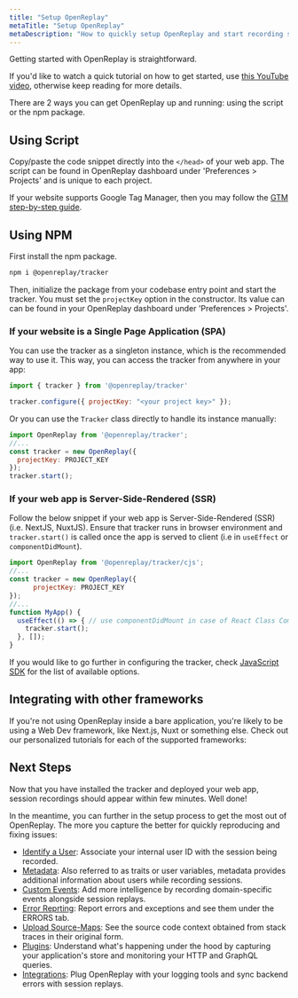 ```yaml
---
title: "Setup OpenReplay"
metaTitle: "Setup OpenReplay"
metaDescription: "How to quickly setup OpenReplay and start recording sessions and metrics."
---
```


<YoutubeVideo title="Watch how to Get Started with OpenReplay"
  description="If you don't like reading, you can follow this video tutorial showing you how to get started with OpenReplay in 3 minutes or less"
  videoURL="https://www.youtube.com/watch?v=EWbtMK3qK30"
  />


Getting started with OpenReplay is straightforward. 

If you'd like to watch a quick tutorial on how to get started, use [this YouTube video](https://www.youtube.com/watch?v=EWbtMK3qK30), otherwise keep reading for more details.

There are 2 ways you can get OpenReplay up and running: using the script or the npm package.

## Using Script

Copy/paste the code snippet directly into the `</head>` of your web app. The script can be found in OpenReplay dashboard under 'Preferences > Projects' and is unique to each project.

If your website supports Google Tag Manager, then you may follow the [GTM step-by-step guide](/integrations/google-tag-manager).

## Using NPM

First install the npm package.

```bash
npm i @openreplay/tracker
```

Then, initialize the package from your codebase entry point and start the tracker. You must set the `projectKey` option in the constructor. Its value can can be found in your OpenReplay dashboard under 'Preferences > Projects'.

### If your website is a Single Page Application (SPA)

You can use the tracker as a singleton instance, which is the recommended way to use it. 
This way, you can access the tracker from anywhere in your app:

```js
import { tracker } from '@openreplay/tracker'

tracker.configure({ projectKey: "<your project key>" });
```

Or you can use the `Tracker` class directly to handle its instance manually:

```js
import OpenReplay from '@openreplay/tracker';
//...
const tracker = new OpenReplay({
  projectKey: PROJECT_KEY
});
tracker.start();
```

### If your web app is Server-Side-Rendered (SSR)

Follow the below snippet if your web app is Server-Side-Rendered (SSR) (i.e. NextJS, NuxtJS). 
Ensure that tracker runs in browser environment and `tracker.start()` is called once the app is served to client (i.e in `useEffect` or `componentDidMount`).

```js
import OpenReplay from '@openreplay/tracker/cjs';
//...
const tracker = new OpenReplay({
      projectKey: PROJECT_KEY
});
//...
function MyApp() {
  useEffect(() => { // use componentDidMount in case of React Class Component
    tracker.start();
  }, []);
}
```

If you would like to go further in configuring the tracker, check [JavaScript SDK](/installation/javascript-sdk#options) for the list of available options.

## Integrating with other frameworks
If you're not using OpenReplay inside a bare application, you're likely to be using a Web Dev framework, like Next.js, Nuxt or something else.
Check out our personalized tutorials for each of the supported frameworks:

<div class="grid grid-cols-1 md:grid-cols-1 gap-3 md:gap-4">
  <IconText url="/sdk/using-or/next" title="React" />
  <IconText url="/sdk/using-or/nuxt" title="Vue" />
  <IconText url="/sdk/using-or/angular" title="Angular" />
  <IconText url="/sdk/using-or/next" title="NextJS" />
  <IconText url="/sdk/using-or/nuxt" title="Nuxt" />
</div>

## Next Steps

Now that you have installed the tracker and deployed your web app, session recordings should appear within few minutes. Well done!

In the meantime, you can further in the setup process to get the most out of OpenReplay. The more you capture the better for quickly reproducing and fixing issues:
- [Identify a User](/installation/identify-user): Associate your internal user ID with the session being recorded.
- [Metadata](/installation/metadata): Also referred to as traits or user variables, metadata provides additional information about users while recording sessions.
- [Custom Events](/installation/custom-events): Add more intelligence by recording domain-specific events alongside session replays.
- [Error Reprting](/installation/error-reporting): Report errors and exceptions and see them under the ERRORS tab.
- [Upload Source-Maps](/installation/upload-sourcemaps): See the source code context obtained from stack traces in their original form.
- [Plugins](/plugins): Understand what's happening under the hood by capturing your application's store and monitoring your HTTP and GraphQL queries.
- [Integrations](/integrations): Plug OpenReplay with your logging tools and sync backend errors with session replays.
